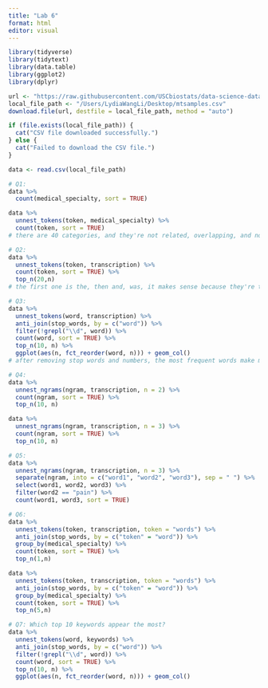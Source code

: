 ```yaml
---
title: "Lab 6"
format: html
editor: visual
---
```


```r
library(tidyverse)
library(tidytext)
library(data.table)
library(ggplot2)
library(dplyr)

url <- "https://raw.githubusercontent.com/USCbiostats/data-science-data/master/00_mtsamples/mtsamples.csv"
local_file_path <- "/Users/LydiaWangLi/Desktop/mtsamples.csv"
download.file(url, destfile = local_file_path, method = "auto")

if (file.exists(local_file_path)) {
  cat("CSV file downloaded successfully.")
} else {
  cat("Failed to download the CSV file.")
}

data <- read.csv(local_file_path)

# Q1:
data %>%
  count(medical_specialty, sort = TRUE)

data %>%
  unnest_tokens(token, medical_specialty) %>%
  count(token, sort = TRUE)
# there are 40 categories, and they're not related, overlapping, and not evenly distributed
```

```r
# Q2:
data %>%
  unnest_tokens(token, transcription) %>%
  count(token, sort = TRUE) %>%
  top_n(20,n)
# the first one is the, then and, was, it makes sense because they're the most often used words in English
```

```r
# Q3:
data %>%
  unnest_tokens(word, transcription) %>%
  anti_join(stop_words, by = c("word")) %>%
  filter(!grepl("\\d", word)) %>%
  count(word, sort = TRUE) %>%
  top_n(10, n) %>%
  ggplot(aes(n, fct_reorder(word, n))) + geom_col()
# after removing stop words and numbers, the most frequent words make more sense now
```

```r
# Q4: 
data %>%
  unnest_ngrams(ngram, transcription, n = 2) %>%
  count(ngram, sort = TRUE) %>%
  top_n(10, n)

data %>%
  unnest_ngrams(ngram, transcription, n = 3) %>%
  count(ngram, sort = TRUE) %>%
  top_n(10, n)
```

```r
# Q5:
data %>%
  unnest_ngrams(ngram, transcription, n = 3) %>%
  separate(ngram, into = c("word1", "word2", "word3"), sep = " ") %>%
  select(word1, word2, word3) %>%
  filter(word2 == "pain") %>%
  count(word1, word3, sort = TRUE)
```

```r
# Q6:
data %>%
  unnest_tokens(token, transcription, token = "words") %>%
  anti_join(stop_words, by = c("token" = "word")) %>%
  group_by(medical_specialty) %>%
  count(token, sort = TRUE) %>%
  top_n(1,n) 

data %>%
  unnest_tokens(token, transcription, token = "words") %>%
  anti_join(stop_words, by = c("token" = "word")) %>%
  group_by(medical_specialty) %>%
  count(token, sort = TRUE) %>%
  top_n(5,n)
```

```r
# Q7: Which top 10 keywords appear the most?
data %>%
  unnest_tokens(word, keywords) %>%
  anti_join(stop_words, by = c("word")) %>%
  filter(!grepl("\\d", word)) %>%
  count(word, sort = TRUE) %>%
  top_n(10, n) %>%
  ggplot(aes(n, fct_reorder(word, n))) + geom_col()

```
